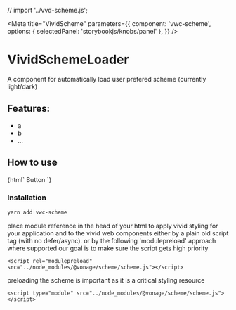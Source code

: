 
// import '../vvd-scheme.js';

<Meta
  title="VividScheme"
  parameters={{
    component: 'vwc-scheme',
    options: { selectedPanel: 'storybookjs/knobs/panel' },
  }}
/>

# VividSchemeLoader

A component for automatically load user prefered scheme (currently light/dark)

## Features:

- a
- b
- ...

## How to use

<Preview withToolbar>
  <Story name="Simple">
    {html`
      <vwc-button>Button</vwc-button>
    `}
  </Story>
</Preview>

### Installation

```bash
yarn add vwc-scheme
```

place module reference in the head of your html to apply vivid styling for your application and to the vivid web components
either by a plain old script tag (with no defer/async).
or by the following 'modulepreload' approach where supported
our goal is to make sure the script gets high priority

```
<script rel="modulepreload" src="../node_modules/@vonage/scheme/scheme.js"></script>
```

preloading the scheme is important as it is a critical styling resource

```
<script type="module" src="../node_modules/@vonage/scheme/scheme.js"></script>
```
